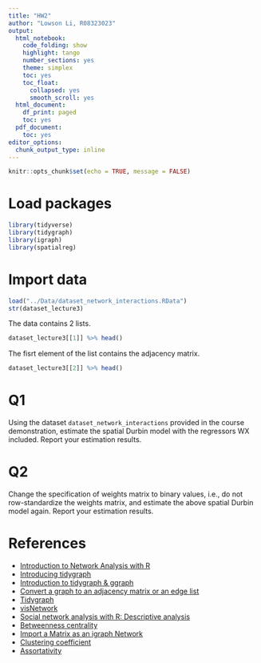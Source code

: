 ```yaml
---
title: "HW2"
author: "Lowson Li, R08323023"
output:
  html_notebook:
    code_folding: show
    highlight: tango
    number_sections: yes
    theme: simplex
    toc: yes
    toc_float:
      collapsed: yes
      smooth_scroll: yes
  html_document:
    df_print: paged
    toc: yes
  pdf_document:
    toc: yes
editor_options:
  chunk_output_type: inline
---
```


```r
knitr::opts_chunk$set(echo = TRUE, message = FALSE)
```

# Load packages
```r
library(tidyverse)
library(tidygraph)
library(igraph)
library(spatialreg)
```

# Import data
```r
load("../Data/dataset_network_interactions.RData")
str(dataset_lecture3)
```
The data contains 2 lists.
```r
dataset_lecture3[[1]] %>% head()
```

The fisrt element of the list contains the adjacency matrix.

```r
dataset_lecture3[[2]] %>% head()
```


# Q1
Using the dataset `dataset_network_interactions` provided in the course demonstration, estimate the spatial Durbin model with the regressors WX included. Report your estimation results.


# Q2
Change the specification of weights matrix to binary values, i.e., do not row-standardize the weights matrix, and estimate the above spatial Durbin model again. Report your estimation results.



# References

* [Introduction to Network Analysis with R](https://www.jessesadler.com/post/network-analysis-with-r/)
* [Introducing tidygraph](https://www.data-imaginist.com/2017/introducing-tidygraph/)
* [Introduction to tidygraph & ggraph](https://www.rpubs.com/Steven_Surya/tidygraph-ggraph)
* [Convert a graph to an adjacency matrix or an edge list](http://cneurocvs.rmki.kfki.hu/igraph/doc/R/conversion.html)
* [Tidygraph](http://users.dimi.uniud.it/~massimo.franceschet/ns/syllabus/make/tidygraph/tidygraph.html)
* [visNetwork](https://datastorm-open.github.io/visNetwork/)
* [Social network analysis with R: Descriptive analysis](http://pablobarbera.com/big-data-upf/html/02b-networks-descriptive-analysis.html)
* [Betweenness centrality](https://en.wikipedia.org/wiki/Betweenness_centrality)
* [Import a Matrix as an igraph Network](https://rpubs.com/pjmurphy/310459)
* [Clustering coefficient](https://en.wikipedia.org/wiki/Clustering_coefficient)
* [Assortativity](https://en.wikipedia.org/wiki/Assortativity)